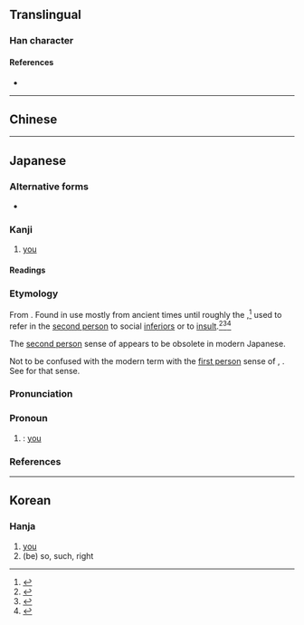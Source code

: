 {{also|你|妳|您|祢}}
{{character info}}
==Translingual==

===Han character===
{{Han char|rn=9|rad=人|as=14|sn=16|four=|canj=OMFB|ids=⿰亻爾}}

====References====
* {{Han ref|kx=0120.111|dkj=01244|hdz=10230.080|uh=511E|ud=20766}}

----

==Chinese==
{{zh-see|你|v}}

----

==Japanese==

===Alternative forms===
* {{ja-l|爾}}

===Kanji===
{{ja-kanji|grade=|rs=人14}}

# [[you]]

====Readings====
{{ja-readings
|goon=に
|kanon=じ<ぢ
|kun=おれ-, なんじ-<なんぢ-, しか-り, そ-の, のみ-
}}

===Etymology===
{{ja-kanjitab|yomi=k|おれ}}

From {{inh|ja|ojp|sort=おれ|-}}. Found in use mostly from ancient times until roughly the {{w|Heian period}},<ref name="KDJ">{{R:Kokugo Dai Jiten}}</ref> used to refer in the [[second person]] to social [[inferior]]s or to [[insult]].<ref name="KDJ">{{R:Kokugo Dai Jiten}}</ref><ref name="DJR">{{R:Daijirin}}</ref><ref name="DJS">{{R:Daijisen}}</ref>

The [[second person]] sense of {{m|en|you}} appears to be obsolete in modern Japanese.

Not to be confused with the modern term {{m|ja|俺|tr=ore}} with the [[first person]] sense of {{m|en|I}}, {{m|en|me}}. See {{m|ja|俺}} for that sense.

===Pronunciation===
{{ja-pron|yomi=k|おれ|acc=0|acc_ref=DJR}}

===Pronoun===
{{ja-pos|pronoun|おれ}}

# {{lb|ja|archaic|vulgar|sort=おれ}} {{alternative form of|ja|爾}}: [[you]]

===References===
<references />

----

==Korean==

===Hanja===
{{ko-hanja|hangeul=[[이]]>[[니]]|eumhun=|rv=i>ni|mr=i>ni|y=i>ni}}

# [[you]]
# (be) so, such, right